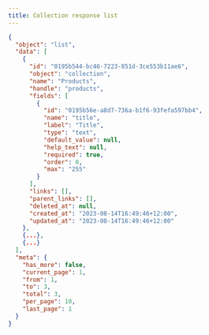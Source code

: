 ```yaml
---
title: Collection response list
---
```


```json title="JSON Response"
{
  "object": "list",
  "data": [
    {
      "id": "0195b544-bc46-7223-851d-3ce553b11ae6",
      "object": "collection",
      "name": "Products",
      "handle": "products",
      "fields": [
        {
          "id": "0195b56e-a8d7-736a-b1f6-93fefa597bb4",
          "name": "title",
          "label": "Title",
          "type": "text",
          "default_value": null,
          "help_text": null,
          "required": true,
          "order": 0,
          "max": "255"
        }
      ],
      "links": [],
      "parent_links": [],
      "deleted_at": null,
      "created_at": "2023-08-14T16:49:46+12:00",
      "updated_at": "2023-08-14T16:49:46+12:00"
    },
    {...},
    {...}
  ],
  "meta": {
    "has_more": false,
    "current_page": 1,
    "from": 1,
    "to": 3,
    "total": 3,
    "per_page": 10,
    "last_page": 1
  }
}
```
